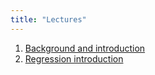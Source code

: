 ```yaml
---
title: "Lectures"
---
```


1.  [Background and introduction](intro-1.qmd)
2.  [Regression introduction](regression-2.qmd)
